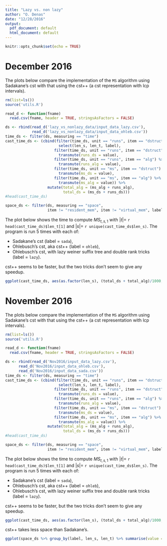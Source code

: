 ```yaml
---
title: "Lazy vs. non lazy"
author: "O. Denas"
date: "12/28/2016"
output:
  pdf_document: default
  html_document: default
---
```


```r
knitr::opts_chunk$set(echo = TRUE)
```

# December 2016
The plots below compare the implementation of the `MS` algorithm using Sadakane's cst with that using the cst++ (a cst representation with lcp intervals).
```r
rm(list=ls())
source('utils.R')

read_d <- function(fname)
  read.csv(fname, header = TRUE, stringsAsFactors = FALSE)

ds <- rbind(read_d('lazy_vs_nonlazy_data/input_data_lazy.csv'),
            read_d('lazy_vs_nonlazy_data/input_data_ohleb.csv'))
time_ds <- filter(ds, measuring == "time")
cast_time_ds <- (cbind(filter(time_ds, unit == "runs", item == "dstruct") %>% 
                        select(len_s, len_t, label),
                      filter(time_ds, unit == "runs", item == "dstruct") %>% 
                        transmute(runs_ds = value),
                      filter(time_ds, unit == "runs", item == "alg") %>% 
                        transmute(runs_alg = value),
                      filter(time_ds, unit == "ms", item == "dstruct") %>% 
                        transmute(ms_ds = value),
                      filter(time_ds, unit == "ms", item == "alg") %>% 
                        transmute(ms_alg = value)) %>% 
                   mutate(total_alg = (ms_alg + runs_alg), 
                          total_ds = (ms_ds + runs_ds)))
#head(cast_time_ds)

space_ds <- filter(ds, measuring == "space", 
                   item != "resident_mem", item != "virtual_mem", label != "lazy")

```

The plot below shows the time to compute $MS_{t, s, 1}$ with $|t| =$ `r head(cast_time_ds)$len_t[1]` and $|s| =$ `r unique(cast_time_ds$len_s)`. The program is run 5 times with each of: 

* Sadakane's cst (label = `sada`), 
* Ohlebusch's cst, aka cst++ (label = `ohleb`), 
* Ohlebusch's cst, with lazy weiner suffix tree and double rank tricks  (label = `lazy`).


cst++ seems to be faster, but the two tricks don't seem to give any speedup. 

```r
ggplot(cast_time_ds, aes(as.factor(len_s), (total_ds + total_alg)/1000, color=label)) + geom_boxplot() + labs(title = 'total time') + ylab('seconds') + xlab("|s|")
```




# November 2016
The plots below compare the implementation of the `MS` algorithm using Sadakane's cst with that using the cst++ (a cst representation with lcp intervals).
```r
rm(list=ls())
source('utils.R')

read_d <- function(fname)
  read.csv(fname, header = TRUE, stringsAsFactors = FALSE)

ds <- rbind(read_d('Nov2016/input_data_lazy.csv'),
      read_d('Nov2016/input_data_ohleb.csv'),
      read_d('Nov2016/input_data_sada.csv'))
time_ds <- filter(ds, measuring == "time")
cast_time_ds <- (cbind(filter(time_ds, unit == "runs", item == "dstruct") %>% 
                        select(len_s, len_t, label),
                      filter(time_ds, unit == "runs", item == "dstruct") %>% 
                        transmute(runs_ds = value),
                      filter(time_ds, unit == "runs", item == "alg") %>% 
                        transmute(runs_alg = value),
                      filter(time_ds, unit == "ms", item == "dstruct") %>% 
                        transmute(ms_ds = value),
                      filter(time_ds, unit == "ms", item == "alg") %>% 
                        transmute(ms_alg = value)) %>% 
                   mutate(total_alg = (ms_alg + runs_alg), 
                          total_ds = (ms_ds + runs_ds)))
#head(cast_time_ds)

space_ds <- filter(ds, measuring == "space", 
                   item != "resident_mem", item != "virtual_mem", label != "lazy")

```

The plot below shows the time to compute $MS_{t, s, 1}$ with $|t| =$ `r head(cast_time_ds)$len_t[1]` and $|s| =$ `r unique(cast_time_ds$len_s)`. The program is run 5 times with each of: 

* Sadakane's cst (label = `sada`), 
* Ohlebusch's cst, aka cst++ (label = `ohleb`), 
* Ohlebusch's cst, with lazy weiner suffix tree and double rank tricks  (label = `lazy`).


cst++ seems to be faster, but the two tricks don't seem to give any speedup. 

```r
ggplot(cast_time_ds, aes(as.factor(len_s), (total_ds + total_alg)/1000, color=label)) + geom_boxplot() + labs(title = 'total time') + ylab('seconds') + xlab("|s|")
```



cst++ takes less space than Sadakane's.

```r
ggplot(space_ds %>% group_by(label, len_s, len_t) %>% summarise(value = sum(value) / 5), aes(as.factor(len_s), value, color=label)) + geom_bar(stat='identity', position='dodge') + ylab('bytes') + xlab("|s|")
```




